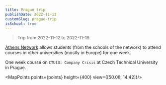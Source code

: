 ```yaml
---
title: Prague trip
publishDate: 2022-11-13
customSlug: prague-trip
isSchool: true
---
```


> Trip from 2022-11-12 to 2022-11-19

[Athens Network](http://athensnetwork.eu/) allows students (from the schools of the network) to attend courses in other universities (mostly in Europe) for one week.


One week course on `CTU13: Company Crisis` at Czech Technical University in Prague.


<MapPoints points={points} height={400} view={[50.08, 14.42]}/>

